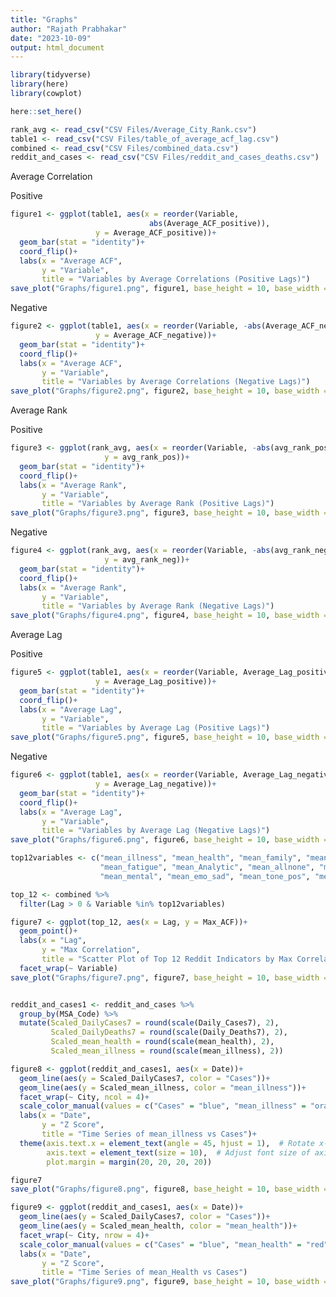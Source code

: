 ```yaml
---
title: "Graphs"
author: "Rajath Prabhakar"
date: "2023-10-09"
output: html_document
---
```

```r
library(tidyverse)
library(here)
library(cowplot)
```
```r
here::set_here()
```

```r
rank_avg <- read_csv("CSV Files/Average_City_Rank.csv")
table1 <- read_csv("CSV Files/table_of_average_acf_lag.csv")
combined <- read_csv("CSV Files/combined_data.csv")
reddit_and_cases <- read_csv("CSV Files/reddit_and_cases_deaths.csv")
```
Average Correlation

Positive
```r
figure1 <- ggplot(table1, aes(x = reorder(Variable,
                               abs(Average_ACF_positive)),
                   y = Average_ACF_positive))+
  geom_bar(stat = "identity")+
  coord_flip()+
  labs(x = "Average ACF",
       y = "Variable",
       title = "Variables by Average Correlations (Positive Lags)")
save_plot("Graphs/figure1.png", figure1, base_height = 10, base_width = 10)

```

Negative

```r
figure2 <- ggplot(table1, aes(x = reorder(Variable, -abs(Average_ACF_negative)),
                   y = Average_ACF_negative))+
  geom_bar(stat = "identity")+
  coord_flip()+
  labs(x = "Average ACF",
       y = "Variable",
       title = "Variables by Average Correlations (Negative Lags)")
save_plot("Graphs/figure2.png", figure2, base_height = 10, base_width = 10)
```

Average Rank

Positive

```r
figure3 <- ggplot(rank_avg, aes(x = reorder(Variable, -abs(avg_rank_pos)),
                     y = avg_rank_pos))+
  geom_bar(stat = "identity")+
  coord_flip()+
  labs(x = "Average Rank",
       y = "Variable",
       title = "Variables by Average Rank (Positive Lags)")
save_plot("Graphs/figure3.png", figure3, base_height = 10, base_width = 10)
```


Negative

```r
figure4 <- ggplot(rank_avg, aes(x = reorder(Variable, -abs(avg_rank_neg)),
                     y = avg_rank_neg))+
  geom_bar(stat = "identity")+
  coord_flip()+
  labs(x = "Average Rank",
       y = "Variable",
       title = "Variables by Average Rank (Negative Lags)")
save_plot("Graphs/figure4.png", figure4, base_height = 10, base_width = 10)
```

Average Lag

Positive
```r
figure5 <- ggplot(table1, aes(x = reorder(Variable, Average_Lag_positive), 
                   y = Average_Lag_positive))+
  geom_bar(stat = "identity")+
  coord_flip()+
  labs(x = "Average Lag",
       y = "Variable",
       title = "Variables by Average Lag (Positive Lags)")
save_plot("Graphs/figure5.png", figure5, base_height = 10, base_width = 10)
```

Negative
```r
figure6 <- ggplot(table1, aes(x = reorder(Variable, Average_Lag_negative), 
                   y = Average_Lag_negative))+
  geom_bar(stat = "identity")+
  coord_flip()+
  labs(x = "Average Lag",
       y = "Variable",
       title = "Variables by Average Lag (Negative Lags)")
save_plot("Graphs/figure6.png", figure6, base_height = 10, base_width = 10)
```



```r
top12variables <- c("mean_illness", "mean_health", "mean_family", "mean_Tone",
                    "mean_fatigue", "mean_Analytic", "mean_allnone", "mean_emo_pos",
                    "mean_mental", "mean_emo_sad", "mean_tone_pos", "mean_emotion")

top_12 <- combined %>% 
  filter(Lag > 0 & Variable %in% top12variables)
```

```r
figure7 <- ggplot(top_12, aes(x = Lag, y = Max_ACF))+
  geom_point()+
  labs(x = "Lag",
       y = "Max Correlation", 
       title = "Scatter Plot of Top 12 Reddit Indicators by Max Correlation")+
  facet_wrap(~ Variable)
save_plot("Graphs/figure7.png", figure7, base_height = 10, base_width = 10)

```

```r

```

```r
reddit_and_cases1 <- reddit_and_cases %>%
  group_by(MSA_Code) %>%
  mutate(Scaled_DailyCases7 = round(scale(Daily_Cases7), 2),
         Scaled_DailyDeaths7 = round(scale(Daily_Deaths7), 2),
         Scaled_mean_health = round(scale(mean_health), 2),
         Scaled_mean_illness = round(scale(mean_illness), 2))
```



```r

figure8 <- ggplot(reddit_and_cases1, aes(x = Date))+
  geom_line(aes(y = Scaled_DailyCases7, color = "Cases"))+
  geom_line(aes(y = Scaled_mean_illness, color = "mean_illness"))+
  facet_wrap(~ City, ncol = 4)+
  scale_color_manual(values = c("Cases" = "blue", "mean_illness" = "orange"))+
  labs(x = "Date",
       y = "Z Score",
       title = "Time Series of mean_illness vs Cases")+
  theme(axis.text.x = element_text(angle = 45, hjust = 1),  # Rotate x-axis labels
        axis.text = element_text(size = 10),  # Adjust font size of axis labels
        plot.margin = margin(20, 20, 20, 20))

figure7
save_plot("Graphs/figure8.png", figure8, base_height = 10, base_width = 10)
```

```r
figure9 <- ggplot(reddit_and_cases1, aes(x = Date))+
  geom_line(aes(y = Scaled_DailyCases7, color = "Cases"))+
  geom_line(aes(y = Scaled_mean_health, color = "mean_health"))+
  facet_wrap(~ City, nrow = 4)+
  scale_color_manual(values = c("Cases" = "blue", "mean_health" = "red"))+
  labs(x = "Date",
       y = "Z Score",
       title = "Time Series of mean_Health vs Cases")
save_plot("Graphs/figure9.png", figure9, base_height = 10, base_width = 10)
```


